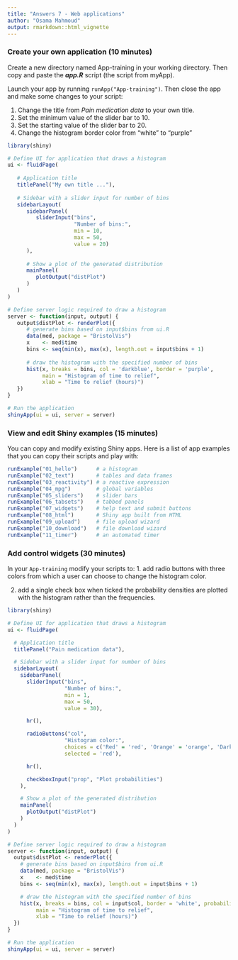 ```yaml
---
title: "Answers 7 - Web applications"
author: "Osama Mahmoud"
output: rmarkdown::html_vignette
---
```

<!--
%\VignetteEngine{knitr::rmarkdown}
%\VignetteIndexEntry{Practical 1}
-->

### Create your own application (10 minutes)
Create a new directory named App-training in your working directory. Then copy and paste the ***app.R*** script (the script from myApp). 

Launch your app by running `runApp("App-training")`. Then close the app and make some changes to your script:

1. Change the title from *Pain medication data* to your own title.
2. Set the minimum value of the slider bar to 10.
3. Set the starting value of the slider bar to 20.
4. Change the histogram border color from "white" to "purple"

```r
library(shiny)

# Define UI for application that draws a histogram
ui <- fluidPage(
   
   # Application title
   titlePanel("My own title ..."),
   
   # Sidebar with a slider input for number of bins 
   sidebarLayout(
      sidebarPanel(
         sliderInput("bins",
                     "Number of bins:",
                     min = 10,
                     max = 50,
                     value = 20)
      ),
      
      # Show a plot of the generated distribution
      mainPanel(
         plotOutput("distPlot")
      )
   )
)

# Define server logic required to draw a histogram
server <- function(input, output) {
   output$distPlot <- renderPlot({
      # generate bins based on input$bins from ui.R
      data(med, package = "BristolVis")
      x    <- med$time 
      bins <- seq(min(x), max(x), length.out = input$bins + 1)
      
      # draw the histogram with the specified number of bins
      hist(x, breaks = bins, col = 'darkblue', border = 'purple',
           main = "Histogram of time to relief",
           xlab = "Time to relief (hours)")
   })
}

# Run the application 
shinyApp(ui = ui, server = server)
```

### View and edit Shiny examples (15 minutes)

You can copy and modify existing Shiny apps. Here is a list of app examples that you can copy their scripts and play with:

```r
runExample("01_hello")      # a histogram
runExample("02_text")       # tables and data frames
runExample("03_reactivity") # a reactive expression
runExample("04_mpg")        # global variables
runExample("05_sliders")    # slider bars
runExample("06_tabsets")    # tabbed panels
runExample("07_widgets")    # help text and submit buttons
runExample("08_html")       # Shiny app built from HTML
runExample("09_upload")     # file upload wizard
runExample("10_download")   # file download wizard
runExample("11_timer")      # an automated timer
```

### Add control widgets (30 minutes)

In your `App-training` modify your scripts to:
1. add radio buttons with three colors from which a user can choose to change the histogram color.

2. add a single check box when ticked the probability densities are plotted with the histogram rather than the frequencies.

```r
library(shiny)

# Define UI for application that draws a histogram
ui <- fluidPage(

  # Application title
  titlePanel("Pain medication data"),

  # Sidebar with a slider input for number of bins
  sidebarLayout(
    sidebarPanel(
      sliderInput("bins",
                  "Number of bins:",
                  min = 1,
                  max = 50,
                  value = 30),

      hr(),

      radioButtons("col",
                  "Histogram color:",
                  choices = c('Red' = 'red', 'Orange' = 'orange', 'Dark green' = 'darkgreen'),
                  selected = 'red'),

      hr(),

      checkboxInput("prop", "Plot probabilities")
    ),

    # Show a plot of the generated distribution
    mainPanel(
      plotOutput("distPlot")
    )
  )
)

# Define server logic required to draw a histogram
server <- function(input, output) {
  output$distPlot <- renderPlot({
    # generate bins based on input$bins from ui.R
    data(med, package = "BristolVis")
    x    <- med$time
    bins <- seq(min(x), max(x), length.out = input$bins + 1)

    # draw the histogram with the specified number of bins
    hist(x, breaks = bins, col = input$col, border = 'white', probability = input$prop,
         main = "Histogram of time to relief",
         xlab = "Time to relief (hours)")
  })
}

# Run the application
shinyApp(ui = ui, server = server)
```

